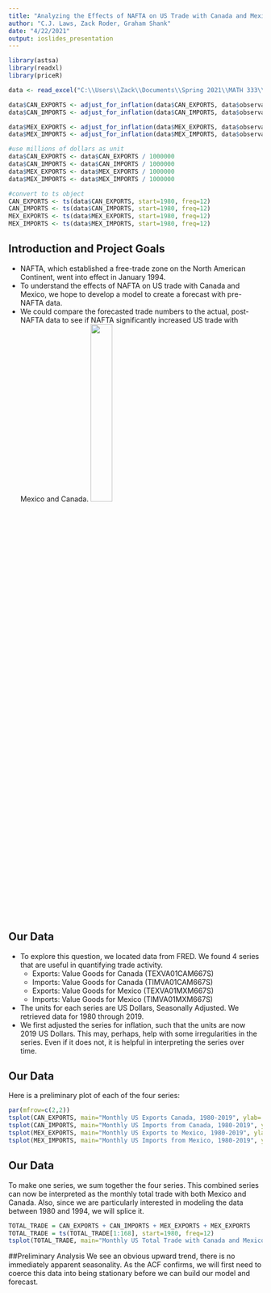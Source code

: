 ```yaml
---
title: "Analyzing the Effects of NAFTA on US Trade with Canada and Mexico"
author: "C.J. Laws, Zack Roder, Graham Shank"
date: "4/22/2021"
output: ioslides_presentation
---
```


```r
library(astsa)
library(readxl)
library(priceR)

data <- read_excel("C:\\Users\\Zack\\Documents\\Spring 2021\\MATH 333\\project\\EXPORTS_IMPORTS_MEX_CAN.xls")

data$CAN_EXPORTS <- adjust_for_inflation(data$CAN_EXPORTS, data$observation_date, "US", to_date=2019)
data$CAN_IMPORTS <- adjust_for_inflation(data$CAN_IMPORTS, data$observation_date, "US", to_date=2019)

data$MEX_EXPORTS <- adjust_for_inflation(data$MEX_EXPORTS, data$observation_date, "US", to_date=2019)
data$MEX_IMPORTS <- adjust_for_inflation(data$MEX_IMPORTS, data$observation_date, "US", to_date=2019)

#use millions of dollars as unit
data$CAN_EXPORTS <- data$CAN_EXPORTS / 1000000 
data$CAN_IMPORTS <- data$CAN_IMPORTS / 1000000
data$MEX_EXPORTS <- data$MEX_EXPORTS / 1000000
data$MEX_IMPORTS <- data$MEX_IMPORTS / 1000000

#convert to ts object
CAN_EXPORTS <- ts(data$CAN_EXPORTS, start=1980, freq=12)
CAN_IMPORTS <- ts(data$CAN_IMPORTS, start=1980, freq=12)
MEX_EXPORTS <- ts(data$MEX_EXPORTS, start=1980, freq=12)
MEX_IMPORTS <- ts(data$MEX_IMPORTS, start=1980, freq=12)
```

## Introduction and Project Goals
- NAFTA, which established a free-trade zone on the North American Continent, went into effect in January 1994.
- To understand the effects of NAFTA on US trade with Canada and Mexico, we hope to develop a model to create a forecast with pre-NAFTA data.
- We could compare the forecasted trade numbers to the actual, post-NAFTA data to see if NAFTA significantly increased US trade with Mexico and Canada.
![](NAFTA_logo.svg){width=30%}

## Our Data
- To explore this question, we located data from FRED. We found 4 series that are useful in quantifying trade activity.
  + Exports: Value Goods for Canada (TEXVA01CAM667S)
  + Imports: Value Goods for Canada (TIMVA01CAM667S)
  + Exports: Value Goods for Mexico (TEXVA01MXM667S)
  + Imports: Value Goods for Mexico (TIMVA01MXM667S)
- The units for each series are US Dollars, Seasonally Adjusted. We retrieved data for 1980 through 2019.
- We first adjusted the series for inflation, such that the units are now 2019 US Dollars. This may, perhaps, help with some irregularities in the series. Even if it does not, it is helpful in interpreting the series over time.

## Our Data
Here is a preliminary plot of each of the four series:
```r
par(mfrow=c(2,2))
tsplot(CAN_EXPORTS, main="Monthly US Exports Canada, 1980-2019", ylab= "2019 US Dollars, Millions", xlab="Year")
tsplot(CAN_IMPORTS, main="Monthly US Imports from Canada, 1980-2019", ylab= "2019 US Dollars, Millions", xlab="Year")
tsplot(MEX_EXPORTS, main="Monthly US Exports to Mexico, 1980-2019", ylab= "2019 US Dollars, Millions", xlab="Year")
tsplot(MEX_IMPORTS, main="Monthly US Imports from Mexico, 1980-2019", ylab= "2019 US Dollars, Millions", xlab="Year")
```

## Our Data
To make one series, we sum together the four series. This combined series can now be interpreted as the monthly total trade with both Mexico and Canada. Also, since we are particularly interested in modeling the data between 1980 and 1994, we will splice it.
```r
TOTAL_TRADE = CAN_EXPORTS + CAN_IMPORTS + MEX_EXPORTS + MEX_EXPORTS
TOTAL_TRADE = ts(TOTAL_TRADE[1:168], start=1980, freq=12)
tsplot(TOTAL_TRADE, main="Monthly US Total Trade with Canada and Mexico, 1980-1994", ylab="2019 US Dollars, Millions", xlab="Year")
```

##Preliminary Analysis
We see an obvious upward trend, there is no immediately apparent seasonality. As the ACF confirms, we will first need to coerce this data into being stationary before we can build our model and forecast.
